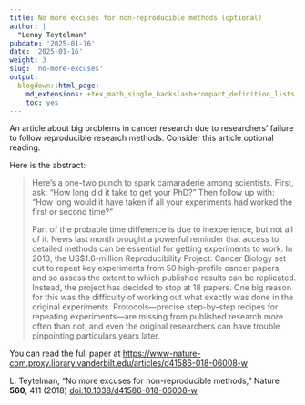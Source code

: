 ```yaml
---
title: No more excuses for non-reproducible methods (optional)
author: |
  "Lenny Teytelman"
pubdate: '2025-01-16'
date: '2025-01-16'
weight: 3
slug: 'no-more-excuses'
output:
  blogdown::html_page:
    md_extensions: +tex_math_single_backslash+compact_definition_lists
    toc: yes
---
```

An article about big problems in cancer research due to researchers' failure to follow reproducible research methods. Consider this article optional reading.

Here is the abstract:

> Here's a one-two punch to spark camaraderie among scientists.
> First, ask: "How long did it take to get your PhD?"
> Then follow up with: "How long would it have taken if all your
> experiments had worked the first or second time?"
>
> Part of the probable time difference is due to inexperience,
> but not all of it.
> News last month brought a powerful reminder that access to detailed
> methods can be essential for getting experiments to work. In 2013,
> the US\$1.6-million Reproducibility Project: Cancer Biology set out
> to repeat key experiments from 50 high-profile cancer papers, and so
> assess the extent to which published results can be replicated.
> Instead, the project has decided to stop at 18 papers. One big reason
> for this was the difficulty of working out what exactly was done in
> the original experiments. Protocols---precise step-by-step recipes
> for repeating experiments---are missing from published research more
> often than not, and even the original researchers can have trouble
> pinpointing particulars years later.

You can read the full paper at 
<https://www-nature-com.proxy.library.vanderbilt.edu/articles/d41586-018-06008-w>

L. Teytelman, "No more excuses for non-reproducible methods," 
Nature **560**, 411 (2018) 
[doi:10.1038/d41586-018-06008-w](https://doi.org/10.1038/d41586-018-06008-w)
